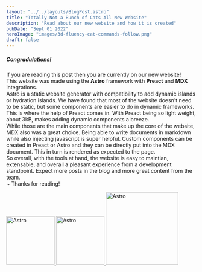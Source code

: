 ```yaml
---
layout: "../../layouts/BlogPost.astro"
title: "Totally Not a Bunch of Cats All New Website"
description: "Read about our new website and how it is created"
pubDate: "Sept 01 2022"
heroImage: "images/3d-fluency-cat-commands-follow.png"
draft: false
---
```


##### Congradulations!  
If you are reading this post then you are currently on our new website!  
This website was made using the **Astro**  framework with **Preact** and **MDX** integrations.  
Astro is a static website generator with compatibility to add dynamic islands or hydration islands. We have found that
most of the website doesn't need to be static, but some components are easier to do in dynamic frameworks.
This is where the help of Preact comes in. With Preact being so light weight, about 3kB, makes adding dynamic components a breeze.  
While those are the main components that make up the core of the website, MDX also was a great choice. Being able
to write documents in markdown while also injecting javascript is super helpful. Custom components
can be created in Preact or Astro and they can be directly put into the MDX document. This in turn
is rendered as expected to the page.  
So overall, with the tools at hand, the website is easy to maintian, extensable, and overall a pleasant experience
from a development standpoint. Expect more posts in the blog and more great content from the team.  
~ Thanks for reading!


<div class="d-flex gap-3 flex-wrap justify-content-center mt-5 align-items-center">
    <a class="image-link fit-content" href="https://astro.build/" title="Astro" aria-label="Astro Home Page">
        <img src="../../../public/svg/logomark-light-astro.svg" alt="Astro" style="width: 8rem; height:auto; "/>
    </a>
    <a class="image-link fit-content" href="https://preactjs.com/" title="Preact" aria-label="Preact Home Page" style="">
        <img src="../../../public/svg/preact.svg" alt="Astro" style="width: 8rem; height:auto;"/>
    </a>
    <a class="image-link fit-content" href="https://mdxjs.com/" title="MDXJS" aria-label="MDX Home Page">
        <img src="../../../public/svg/mdx.svg" alt="Astro" style="width: 12rem; height:auto;"/>
    </a>
</div>